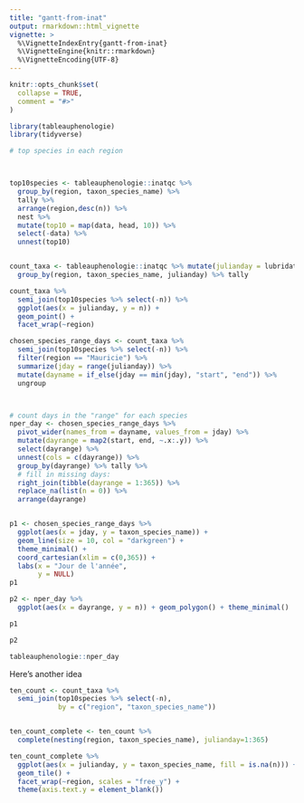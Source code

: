 ```yaml
---
title: "gantt-from-inat"
output: rmarkdown::html_vignette
vignette: >
  %\VignetteIndexEntry{gantt-from-inat}
  %\VignetteEngine{knitr::rmarkdown}
  %\VignetteEncoding{UTF-8}
---
```


```r
knitr::opts_chunk$set(
  collapse = TRUE,
  comment = "#>"
)
```

```r
library(tableauphenologie)
library(tidyverse)
```


```r
# top species in each region



top10species <- tableauphenologie::inatqc %>%
  group_by(region, taxon_species_name) %>%
  tally %>%
  arrange(region,desc(n)) %>%
  nest %>%
  mutate(top10 = map(data, head, 10)) %>%
  select(-data) %>%
  unnest(top10)


count_taxa <- tableauphenologie::inatqc %>% mutate(julianday = lubridate::yday(observed_on)) %>%
  group_by(region, taxon_species_name, julianday) %>% tally

count_taxa %>%
  semi_join(top10species %>% select(-n)) %>%
  ggplot(aes(x = julianday, y = n)) +
  geom_point() +
  facet_wrap(~region)

chosen_species_range_days <- count_taxa %>%
  semi_join(top10species %>% select(-n)) %>%
  filter(region == "Mauricie") %>%
  summarize(jday = range(julianday)) %>%
  mutate(dayname = if_else(jday == min(jday), "start", "end")) %>%
  ungroup



# count days in the "range" for each species
nper_day <- chosen_species_range_days %>%
  pivot_wider(names_from = dayname, values_from = jday) %>%
  mutate(dayrange = map2(start, end, ~.x:.y)) %>%
  select(dayrange) %>%
  unnest(cols = c(dayrange)) %>%
  group_by(dayrange) %>% tally %>%
  # fill in missing days:
  right_join(tibble(dayrange = 1:365)) %>%
  replace_na(list(n = 0)) %>%
  arrange(dayrange)



```



```r
p1 <- chosen_species_range_days %>%
  ggplot(aes(x = jday, y = taxon_species_name)) +
  geom_line(size = 10, col = "darkgreen") +
  theme_minimal() +
  coord_cartesian(xlim = c(0,365)) + 
  labs(x = "Jour de l'année", 
       y = NULL)
p1
```

```r
p2 <- nper_day %>%
  ggplot(aes(x = dayrange, y = n)) + geom_polygon() + theme_minimal()

p1

```

```r
p2

tableauphenologie::nper_day

```


Here's another idea 

```r
ten_count <- count_taxa %>%
  semi_join(top10species %>% select(-n),
            by = c("region", "taxon_species_name")) 


ten_count_complete <- ten_count %>% 
  complete(nesting(region, taxon_species_name), julianday=1:365)

ten_count_complete %>% 
  ggplot(aes(x = julianday, y = taxon_species_name, fill = is.na(n))) + 
  geom_tile() + 
  facet_wrap(~region, scales = "free_y") + 
  theme(axis.text.y = element_blank())
```

